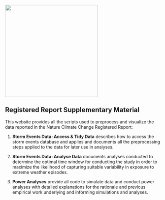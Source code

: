 ![](images/Logo_Globe_EcoTRACE.jpg){fig-align="center" width="300"}

## Registered Report Supplementary Material

This website provides all the scripts used to preprocess and visualize the data reported in the Nature Climate Change Registered Report:

1.  **Storm Events Data: Access & Tidy Data** describes how to access the storm events database and applies and documents all the preprocessing steps applied to the data for later use in analyses.

2.  **Storm Events Data: Analyse Data** documents analyses conducted to determine the optimal time window for conducting the study in order to maximize the likelihood of capturing suitable variability in exposure to extreme weather episodes.

3.  **Power Analyses** provide all code to simulate data and conduct power analyses with detailed explanations for the rationale and previous empirical work underlying and informing simulations and analyses.
